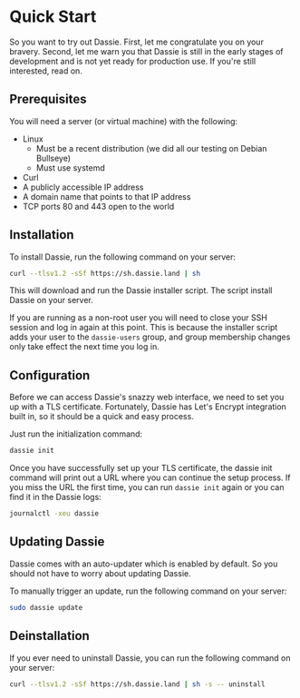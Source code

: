 # Quick Start

So you want to try out Dassie. First, let me congratulate you on your bravery. Second, let me warn you that Dassie is still in the early stages of development and is not yet ready for production use. If you're still interested, read on.

## Prerequisites

You will need a server (or virtual machine) with the following:

* Linux
  * Must be a recent distribution (we did all our testing on Debian Bullseye)
  * Must use systemd
* Curl
* A publicly accessible IP address
* A domain name that points to that IP address
* TCP ports 80 and 443 open to the world

## Installation

To install Dassie, run the following command on your server:

```sh
curl --tlsv1.2 -sSf https://sh.dassie.land | sh
```

This will download and run the Dassie installer script. The script install Dassie on your server.

If you are running as a non-root user you will need to close your SSH session and log in again at this point. This is because the installer script adds your user to the `dassie-users` group, and group membership changes only take effect the next time you log in.

## Configuration

Before we can access Dassie's snazzy web interface, we need to set you up with a TLS certificate. Fortunately, Dassie has Let's Encrypt integration built in, so it should be a quick and easy process.

Just run the initialization command:

```sh
dassie init
```

Once you have successfully set up your TLS certificate, the dassie init command will print out a URL where you can continue the setup process. If you miss the URL the first time, you can run `dassie init` again or you can find it in the Dassie logs:

```sh
journalctl -xeu dassie
```

## Updating Dassie

Dassie comes with an auto-updater which is enabled by default. So you should not have to worry about updating Dassie.

To manually trigger an update, run the following command on your server:

```sh
sudo dassie update
```


## Deinstallation

If you ever need to uninstall Dassie, you can run the following command on your server:

```sh
curl --tlsv1.2 -sSf https://sh.dassie.land | sh -s -- uninstall
```
